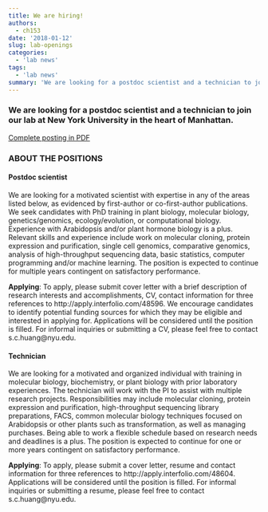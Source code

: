```yaml
---
title: We are hiring!
authors: 
  - ch153
date: '2018-01-12'
slug: lab-openings
categories:
  - 'lab news'
tags:
  - 'lab news'
summary: 'We are looking for a postdoc scientist and a technician to join our lab at New York University in the heart of Manhattan.'
---
```


### We are looking for a postdoc scientist and a technician to join our lab at New York University in the heart of Manhattan.

[Complete posting in PDF](/files/jobs/Huang_Lab_openings_Jan2018_2.pdf)

### ABOUT THE POSITIONS

#### Postdoc scientist

We are looking for a motivated scientist with expertise in any of the areas listed below, as evidenced by first-author or co-first-author publications. We seek candidates with PhD training in plant biology, molecular biology, genetics/genomics, ecology/evolution, or computational biology. Experience with Arabidopsis and/or plant hormone biology is a plus. Relevant skills and experience include work on molecular cloning, protein expression and purification, single cell genomics, comparative genomics, analysis of high-throughput sequencing data, basic statistics, computer programming and/or machine learning. The position is expected to continue for multiple years contingent on satisfactory performance.

**Applying**: To apply, please submit cover letter with a brief description of research interests and accomplishments, CV, contact information for three references to http://apply.interfolio.com/48596. We encourage candidates to identify potential funding sources for which they may be eligible and interested in applying for. Applications will be considered until the position is filled. For informal inquiries or submitting a CV, please feel free to contact s.c.huang@nyu.edu.

#### Technician
We are looking for a motivated and organized individual with training in molecular biology, biochemistry, or plant biology with prior laboratory experiences. The technician will work with the PI to assist with multiple research projects. Responsibilities may include molecular cloning, protein expression and purification, high-throughput sequencing library preparations, FACS, common molecular biology techniques focused on Arabidopsis or other plants such as transformation, as well as managing purchases. Being able to work a flexible schedule based on research needs and deadlines is a plus. The position is expected to continue for one or more years contingent on satisfactory performance.

**Applying**: To apply, please submit a cover letter, resume and contact information for three references to http://apply.interfolio.com/48604. Applications will be considered until the position is filled. For informal inquiries or submitting a resume, please feel free to contact s.c.huang@nyu.edu.
